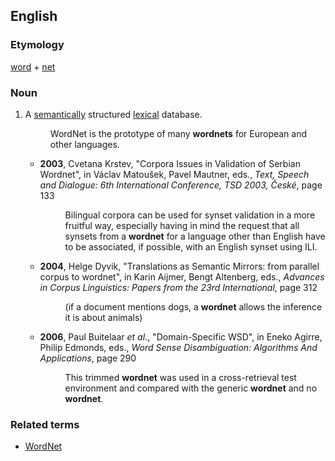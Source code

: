 ==English==
===Etymology===
[[word]] + [[net]]
===Noun===
{{en-noun}}

#{{context|Artificial intelligence|linguistics}} A [[semantically]] structured [[lexical]] database.
#: WordNet is the prototype of many '''wordnets''' for European and other languages.
#*'''2003''', Cvetana Krstev, "Corpora Issues in Validation of Serbian Wordnet", in Václav Matoušek, Pavel Mautner, eds., ''Text, Speech and Dialogue: 6th International Conference, TSD 2003, České'', page 133
#*:Bilingual corpora can be used for synset validation in a more fruitful way, especially having in mind the request that all synsets from a '''wordnet''' for a language other than English have to be associated, if possible, with an English synset using ILI.
#*'''2004''', Helge Dyvik, "Translations as Semantic Mirrors: from parallel corpus to wordnet", in Karin Aijmer, Bengt Altenberg, eds., ''Advances in Corpus Linguistics: Papers from the 23rd International'', page 312
#*:(if a document mentions dogs, a '''wordnet''' allows the inference it is about animals)
#*'''2006''', Paul Buitelaar ''et al''., "Domain-Specific WSD", in Eneko Agirre, Philip Edmonds, eds., ''Word Sense Disambiguation: Algorithms And Applications'', page 290
#*:This trimmed '''wordnet''' was used in a cross-retrieval test environment and compared with the generic '''wordnet''' and no '''wordnet'''.

===Related terms===
*[[WordNet]]